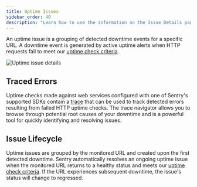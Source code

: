 ```yaml
---
title: Uptime Issues
sidebar_order: 40
description: "Learn how to use the information on the Issue Details page to debug an error issue."
---
```


An uptime issue is a grouping of detected downtime events for a specific URL. A downtime event is generated by
active uptime alerts when HTTP requests fail to meet our
[uptime check criteria](/product/alerts/uptime-monitoring/#uptime-check-criteria).

![Uptime issue details](./img/uptime-issue-details.png)

## Traced Errors

Uptime checks made against web services configured with one of Sentry's supported SDKs contain a
[trace](/concepts/key-terms/tracing/) that can be used to track detected errors resulting from failed HTTP uptime checks. The trace navigator allows you to browse through potential root causes of your downtime and is a powerful  tool for quickly identifying and resolving issues.

## Issue Lifecycle

Uptime issues are grouped by the monitored URL and created upon the first detected downtime. Sentry automatically resolves an ongoing uptime issue when the monitored URL returns to a healthy status and meets our [uptime check criteria](/product/alerts/uptime-monitoring/#uptime-check-criteria). If the URL experiences subsequent downtime, the issue's status will change to regressed.
